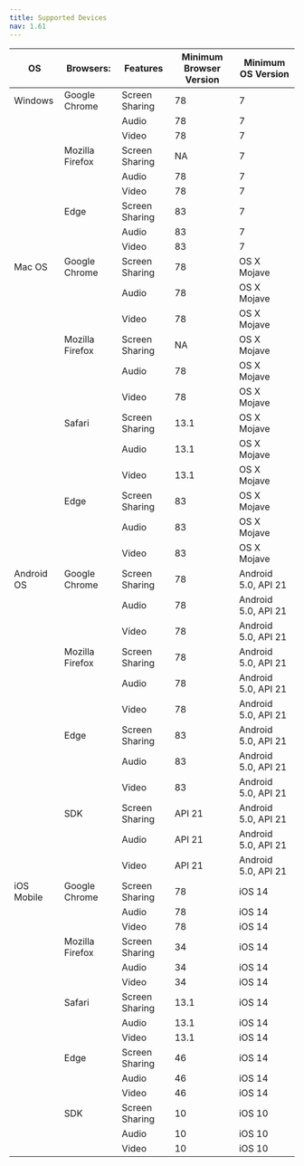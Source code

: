 ```yaml
---
title: Supported Devices
nav: 1.61
---
```


| OS         | Browsers:       | Features       | Minimum Browser Version | Minimum OS Version  |
| ---------- | --------------- | -------------- | ----------------------- | ------------------- |
| Windows    | Google Chrome   | Screen Sharing | 78                      | 7                   |
|            |                 | Audio          | 78                      | 7                   |
|            |                 | Video          | 78                      | 7                   |
|            | Mozilla Firefox | Screen Sharing | NA                      | 7                   |
|            |                 | Audio          | 78                      | 7                   |
|            |                 | Video          | 78                      | 7                   |
|            | Edge            | Screen Sharing | 83                      | 7                   |
|            |                 | Audio          | 83                      | 7                   |
|            |                 | Video          | 83                      | 7                   |
| Mac OS     | Google Chrome   | Screen Sharing | 78                      | OS X Mojave         |
|            |                 | Audio          | 78                      | OS X Mojave         |
|            |                 | Video          | 78                      | OS X Mojave         |
|            | Mozilla Firefox | Screen Sharing | NA                      | OS X Mojave         |
|            |                 | Audio          | 78                      | OS X Mojave         |
|            |                 | Video          | 78                      | OS X Mojave         |
|            | Safari          | Screen Sharing | 13.1                    | OS X Mojave         |
|            |                 | Audio          | 13.1                    | OS X Mojave         |
|            |                 | Video          | 13.1                    | OS X Mojave         |
|            | Edge            | Screen Sharing | 83                      | OS X Mojave         |
|            |                 | Audio          | 83                      | OS X Mojave         |
|            |                 | Video          | 83                      | OS X Mojave         |
| Android OS | Google Chrome   | Screen Sharing | 78                      | Android 5.0, API 21 |
|            |                 | Audio          | 78                      | Android 5.0, API 21 |
|            |                 | Video          | 78                      | Android 5.0, API 21 |
|            | Mozilla Firefox | Screen Sharing | 78                      | Android 5.0, API 21 |
|            |                 | Audio          | 78                      | Android 5.0, API 21 |
|            |                 | Video          | 78                      | Android 5.0, API 21 |
|            | Edge            | Screen Sharing | 83                      | Android 5.0, API 21 |
|            |                 | Audio          | 83                      | Android 5.0, API 21 |
|            |                 | Video          | 83                      | Android 5.0, API 21 |
|            | SDK             | Screen Sharing | API 21                  | Android 5.0, API 21 |
|            |                 | Audio          | API 21                  | Android 5.0, API 21 |
|            |                 | Video          | API 21                  | Android 5.0, API 21 |
| iOS Mobile | Google Chrome   | Screen Sharing | 78                      | iOS 14              |
|            |                 | Audio          | 78                      | iOS 14              |
|            |                 | Video          | 78                      | iOS 14              |
|            | Mozilla Firefox | Screen Sharing | 34                      | iOS 14              |
|            |                 | Audio          | 34                      | iOS 14              |
|            |                 | Video          | 34                      | iOS 14              |
|            | Safari          | Screen Sharing | 13.1                    | iOS 14              |
|            |                 | Audio          | 13.1                    | iOS 14              |
|            |                 | Video          | 13.1                    | iOS 14              |
|            | Edge            | Screen Sharing | 46                      | iOS 14              |
|            |                 | Audio          | 46                      | iOS 14              |
|            |                 | Video          | 46                      | iOS 14              |
|            | SDK             | Screen Sharing | 10                      | iOS 10              |
|            |                 | Audio          | 10                      | iOS 10              |
|            |                 | Video          | 10                      | iOS 10              |
